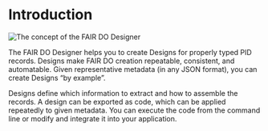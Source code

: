 # Introduction

![The concept of the FAIR DO Designer](./img/index/concept.drawio.png)

The FAIR DO Designer helps you to create Designs for properly typed PID records.
Designs make FAIR DO creation repeatable, consistent, and automatable.
Given representative metadata (in any JSON format), you can create Designs “by example”.

Designs define which information to extract and how to assemble the records.
A design can be exported as code, which can be applied repeatedly to given metadata.
You can execute the code from the command line or modify and integrate it into your application.